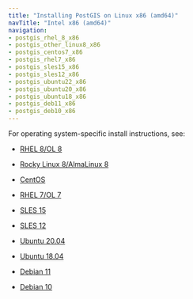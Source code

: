```yaml
---
title: "Installing PostGIS on Linux x86 (amd64)"
navTitle: "Intel x86 (amd64)"
navigation:
- postgis_rhel_8_x86
- postgis_other_linux8_x86
- postgis_centos7_x86
- postgis_rhel7_x86
- postgis_sles15_x86
- postgis_sles12_x86
- postgis_ubuntu22_x86
- postgis_ubuntu20_x86
- postgis_ubuntu18_x86
- postgis_deb11_x86
- postgis_deb10_x86
---
```


For operating system-specific install instructions, see:

  - [RHEL 8/OL 8](postgis_rhel_8_x86) 

  - [Rocky Linux 8/AlmaLinux 8](postgis_other_linux8_x86)
  - [CentOS](postgis_centos7_x86)
  - [RHEL 7/OL 7](postgis_rhel7_x86)
  - [SLES 15](postgis_sles15_x86)
  - [SLES 12](postgis_sles12_x86)
  - [Ubuntu 20.04](postgis_ubuntu20_x86)
  - [Ubuntu 18.04](postgis_ubuntu18_x86)
  - [Debian 11](postgis_deb11_x86)
  - [Debian 10](postgis_deb10_x86)

